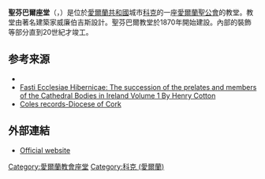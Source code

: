 {{Infobox church
| name                 = 聖芬巴爾座堂
| fullname             = 
| image                = St Finbarre's Cathedral 2016.jpg
| imagesize            = 
| landscape            = 
| caption              = 
| location             = 
| country              = {{IRL}}
| coordinates          = {{coord|51.8944|N|08.48064|W|region:IE-C_type:landmark|display=inline,title}} 
| denomination         = [[愛爾蘭教會|愛爾蘭教會]]
| churchmanship            = 
| membership           = 
| attendance           = 
| website              = [http://cathedral.cork.anglican.org/ cathedral.cork.anglican.org]
| former name          = 
| bull date            = 
| founded date         = 
| founder              = 
| dedication           = {{tsl|en|Saint Fin Barre||Saint Fin Barre}}
| dedicated date       = 
| consecrated date     = 
| cult                 = 
| relics               = 
| events               = 
| past bishop          = 
| people               = 
| status               = 
| functional status    = 
| heritage designation = 
| designated date      = 
| architect            = [[威廉·伯吉斯|威廉·伯吉斯]]
| architectural type   = 
| style                = [[哥德復興式建築|哥德復興式建築]]
| groundbreaking       = 1865+
| completed date       = 1879
| construction cost    = 
| closed date          = 
| demolished date      = 
| capacity             = 
| length               = 
| width                = 
| width nave           = 
| height               = 
| diameter             = 
| other dimensions     = 
| floor count          = 
| floor area           = 
| dome quantity        = 
| dome height outer    = 
| dome height inner    = 
| dome dia outer       = 
| dome dia inner       = 
| spire quantity       = 
| spire height         = 
| materials            = 
| parish               = 
| deanery              = 
| archdeaconry         = 
| diocese              = {{tsl|en|Diocese of Cork, Cloyne and Ross||Diocese of Cork, Cloyne and Ross}}
| province             = {{tsl|en|Province of Dublin (Church of Ireland)||Province of Dublin}}
| presbytery           = 
| synod                = 
| circuit              = 
| district             = 
| division             = 
| subdivision          = 
| archbishop           = 
| bishop               = The Right Reverend {{tsl|en|Paul Colton||Paul Colton}}
| dean                 = The Very Revd Nigel Dunne
| precentor            = The Dean of Cloyne
| archdeacon           = The Venerable Adrian Wilkinson
| chancellor           = The Dean of Ross
| rector               = 
| vicar                = 
| curate               = 
| priest               = 
| asstpriest           = 
| minister             = 
| assistant            = 
| honpriest            = 
| deacon               = 
| seniorpastor         = 
| pastor               = 
| abbot                = 
| chaplain             = 
| reader               = 
| director             = Peter Stobart
| organist             = James Taylor
| organscholar         = 
| chapterclerk         = 
| laychapter           = 
| warden               = 
| flowerguild          = 
| musicgroup           = 
| parishadmin          = 
| serversguild         = 
| logo                 = 
| logosize             = 
}}

'''聖芬巴爾座堂'''（{{lang-en|Saint Fin Barre's Cathedral}}，{{lang-ga|Ardeaglais Naomh Fionnbarra}}）是位於[[愛爾蘭共和國|愛爾蘭共和國]]城市[[科克_(愛爾蘭)|科克]]的一座[[愛爾蘭聖公會|愛爾蘭聖公會]]的教堂。教堂由著名建築家威廉伯吉斯設計。聖芬巴爾教堂於1870年開始建設。內部的裝飾等部分直到20世紀才竣工。

==参考来源==
* {{cite book|authors=David Lawrence and Ann Wilson |title= The Cathedral of Saint Fin Barre at Cork: William Burges in Ireland |year= 2006|publisher= Four Courts Press |isbn= 978-1846820236}}
*[http://books.google.co.uk/books?id=8QcOAQAAMAAJ&q=limerick#v=onepage&q=Diocese%20of%20cork%20arms%20of%20the%20see&f=false Fasti Ecclesiae Hibernicae: The succession of the prelates and members of the Cathedral Bodies in Ireland Volume 1  By Henry Cotton] {{Wayback|url=http://books.google.co.uk/books?id=8QcOAQAAMAAJ&q=limerick#v=onepage&q=Diocese%20of%20cork%20arms%20of%20the%20see&f=false |date=20150118194235 }}
*[http://www.corkpastandpresent.ie/history/coleschurchandparishrecords/colesrecordsdioceseofcork/cole_cork_104_125.pdf Coles records-Diocese of Cork] {{Wayback|url=http://www.corkpastandpresent.ie/history/coleschurchandparishrecords/colesrecordsdioceseofcork/cole_cork_104_125.pdf |date=20171202080852 }}

==外部連結==
{{Commons category|St Finbarre's Cathedral}}
* [http://cathedral.cork.anglican.org/ Official website] {{Wayback|url=http://cathedral.cork.anglican.org/ |date=20110428151722 }}

[[Category:愛爾蘭教會座堂|Category:愛爾蘭教會座堂]]
[[Category:科克_(愛爾蘭)|Category:科克 (愛爾蘭)]]